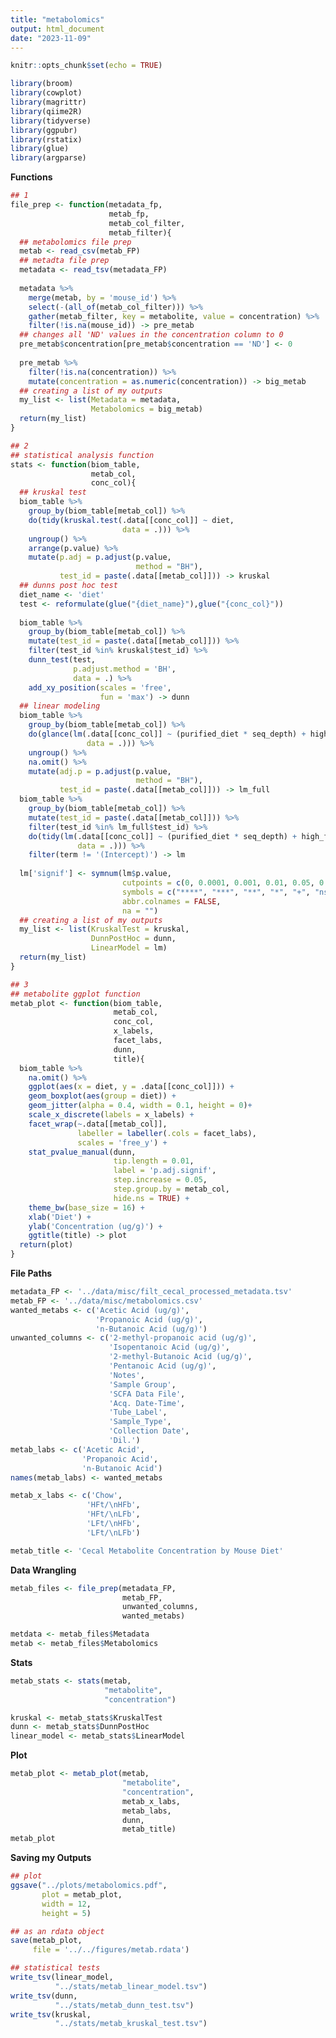 ```yaml
---
title: "metabolomics"
output: html_document
date: "2023-11-09"
---
```


```r
knitr::opts_chunk$set(echo = TRUE)
```

```r
library(broom)
library(cowplot)
library(magrittr)
library(qiime2R)
library(tidyverse)
library(ggpubr)
library(rstatix)
library(glue)
library(argparse)
```

**Functions**
```r
## 1
file_prep <- function(metadata_fp,
                      metab_fp,
                      metab_col_filter,
                      metab_filter){
  ## metabolomics file prep 
  metab <- read_csv(metab_FP)
  ## metadta file prep 
  metadata <- read_tsv(metadata_FP)
  
  metadata %>% 
    merge(metab, by = 'mouse_id') %>% 
    select(-(all_of(metab_col_filter))) %>% 
    gather(metab_filter, key = metabolite, value = concentration) %>% 
    filter(!is.na(mouse_id)) -> pre_metab
  ## changes all 'ND' values in the concentration column to 0 
  pre_metab$concentration[pre_metab$concentration == 'ND'] <- 0
  
  pre_metab %>% 
    filter(!is.na(concentration)) %>% 
    mutate(concentration = as.numeric(concentration)) -> big_metab
  ## creating a list of my outputs
  my_list <- list(Metadata = metadata,
                  Metabolomics = big_metab)
  return(my_list)
}

## 2
## statistical analysis function
stats <- function(biom_table,
                  metab_col,
                  conc_col){
  ## kruskal test
  biom_table %>% 
    group_by(biom_table[metab_col]) %>% 
    do(tidy(kruskal.test(.data[[conc_col]] ~ diet,
                         data = .))) %>% 
    ungroup() %>%
    arrange(p.value) %>%
    mutate(p.adj = p.adjust(p.value,
                            method = "BH"),
           test_id = paste(.data[[metab_col]])) -> kruskal
  ## dunns post hoc test
  diet_name <- 'diet'
  test <- reformulate(glue("{diet_name}"),glue("{conc_col}"))
  
  biom_table %>% 
    group_by(biom_table[metab_col]) %>% 
    mutate(test_id = paste(.data[[metab_col]])) %>% 
    filter(test_id %in% kruskal$test_id) %>% 
    dunn_test(test,
              p.adjust.method = 'BH',
              data = .) %>% 
    add_xy_position(scales = 'free',
                    fun = 'max') -> dunn
  ## linear modeling
  biom_table %>% 
    group_by(biom_table[metab_col]) %>%
    do(glance(lm(.data[[conc_col]] ~ (purified_diet * seq_depth) + high_fat * high_fiber,
                 data = .))) %>% 
    ungroup() %>%
    na.omit() %>%
    mutate(adj.p = p.adjust(p.value,
                            method = "BH"),
           test_id = paste(.data[[metab_col]])) -> lm_full
  biom_table %>% 
    group_by(biom_table[metab_col]) %>% 
    mutate(test_id = paste(.data[[metab_col]])) %>% 
    filter(test_id %in% lm_full$test_id) %>%
    do(tidy(lm(.data[[conc_col]] ~ (purified_diet * seq_depth) + high_fat * high_fiber,
               data = .))) %>% 
    filter(term != '(Intercept)') -> lm
  
  lm['signif'] <- symnum(lm$p.value,
                         cutpoints = c(0, 0.0001, 0.001, 0.01, 0.05, 0.1, 1),
                         symbols = c("****", "***", "**", "*", "+", "ns"),
                         abbr.colnames = FALSE,
                         na = "")
  ## creating a list of my outputs
  my_list <- list(KruskalTest = kruskal,
                  DunnPostHoc = dunn,
                  LinearModel = lm)
  return(my_list)
}

## 3 
## metabolite ggplot function
metab_plot <- function(biom_table,
                       metab_col,
                       conc_col,
                       x_labels,
                       facet_labs,
                       dunn,
                       title){
  biom_table %>% 
    na.omit() %>% 
    ggplot(aes(x = diet, y = .data[[conc_col]])) +
    geom_boxplot(aes(group = diet)) +
    geom_jitter(alpha = 0.4, width = 0.1, height = 0)+
    scale_x_discrete(labels = x_labels) +
    facet_wrap(~.data[[metab_col]],
               labeller = labeller(.cols = facet_labs),
               scales = 'free_y') +
    stat_pvalue_manual(dunn,
                       tip.length = 0.01,
                       label = 'p.adj.signif',
                       step.increase = 0.05,
                       step.group.by = metab_col,
                       hide.ns = TRUE) +
    theme_bw(base_size = 16) +
    xlab('Diet') +
    ylab('Concentration (ug/g)') +
    ggtitle(title) -> plot
  return(plot)
}
```

**File Paths**
```r
metadata_FP <- '../data/misc/filt_cecal_processed_metadata.tsv'
metab_FP <- '../data/misc/metabolomics.csv'
wanted_metabs <- c('Acetic Acid (ug/g)',
                   'Propanoic Acid (ug/g)',
                   'n-Butanoic Acid (ug/g)')
unwanted_columns <- c('2-methyl-propanoic acid (ug/g)',
                      'Isopentanoic Acid (ug/g)',
                      '2-methyl-Butanoic Acid (ug/g)',
                      'Pentanoic Acid (ug/g)',
                      'Notes',
                      'Sample Group',
                      'SCFA Data File',
                      'Acq. Date-Time',
                      'Tube_Label',
                      'Sample_Type',
                      'Collection Date',
                      'Dil.')
metab_labs <- c('Acetic Acid',
                'Propanoic Acid',
                'n-Butanoic Acid')
names(metab_labs) <- wanted_metabs

metab_x_labs <- c('Chow', 
                 'HFt/\nHFb', 
                 'HFt/\nLFb',
                 'LFt/\nHFb', 
                 'LFt/\nLFb')

metab_title <- 'Cecal Metabolite Concentration by Mouse Diet'
```

**Data Wrangling**
```r
metab_files <- file_prep(metadata_FP,
                         metab_FP,
                         unwanted_columns,
                         wanted_metabs)

metdata <- metab_files$Metadata
metab <- metab_files$Metabolomics
```

**Stats**
```r
metab_stats <- stats(metab,
                     "metabolite",
                     "concentration")

kruskal <- metab_stats$KruskalTest
dunn <- metab_stats$DunnPostHoc
linear_model <- metab_stats$LinearModel
```

**Plot**
```r
metab_plot <- metab_plot(metab,
                         "metabolite",
                         "concentration",
                         metab_x_labs,
                         metab_labs,
                         dunn,
                         metab_title)
metab_plot
```

**Saving my Outputs**
```r
## plot
ggsave("../plots/metabolomics.pdf",
       plot = metab_plot,
       width = 12,
       height = 5)

## as an rdata object
save(metab_plot,
     file = '../../figures/metab.rdata')

## statistical tests 
write_tsv(linear_model,
          "../stats/metab_linear_model.tsv")
write_tsv(dunn,
          "../stats/metab_dunn_test.tsv")
write_tsv(kruskal,
          "../stats/metab_kruskal_test.tsv")
```

